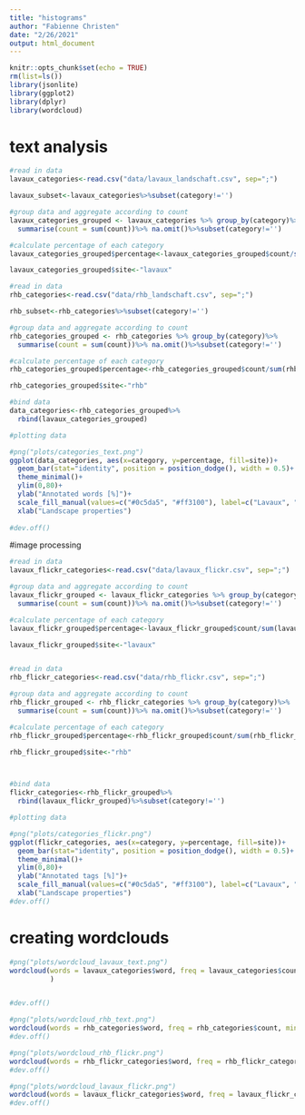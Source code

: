 ```yaml
---
title: "histograms"
author: "Fabienne Christen"
date: "2/26/2021"
output: html_document
---
```


```r
knitr::opts_chunk$set(echo = TRUE)
rm(list=ls())
library(jsonlite)
library(ggplot2)
library(dplyr)
library(wordcloud)
```
# text analysis 
```r
#read in data
lavaux_categories<-read.csv("data/lavaux_landschaft.csv", sep=";")

lavaux_subset<-lavaux_categories%>%subset(category!='')

#group data and aggregate according to count
lavaux_categories_grouped <- lavaux_categories %>% group_by(category)%>%
  summarise(count = sum(count))%>% na.omit()%>%subset(category!='')

#calculate percentage of each category 
lavaux_categories_grouped$percentage<-lavaux_categories_grouped$count/sum(lavaux_categories_grouped$count)*100

lavaux_categories_grouped$site<-"lavaux"

#read in data
rhb_categories<-read.csv("data/rhb_landschaft.csv", sep=";")

rhb_subset<-rhb_categories%>%subset(category!='')

#group data and aggregate according to count
rhb_categories_grouped <- rhb_categories %>% group_by(category)%>%
  summarise(count = sum(count))%>% na.omit()%>%subset(category!='')

#calculate percentage of each category 
rhb_categories_grouped$percentage<-rhb_categories_grouped$count/sum(rhb_categories_grouped$count)*100

rhb_categories_grouped$site<-"rhb"

#bind data
data_categories<-rhb_categories_grouped%>%
  rbind(lavaux_categories_grouped)
```

```r
#plotting data

#png("plots/categories_text.png")
ggplot(data_categories, aes(x=category, y=percentage, fill=site))+
  geom_bar(stat="identity", position = position_dodge(), width = 0.5)+
  theme_minimal()+
  ylim(0,80)+
  ylab("Annotated words [%]")+
  scale_fill_manual(values=c("#0c5da5", "#ff3100"), label=c("Lavaux", "RhB"), name="Site")+
  xlab("Landscape properties")
  
#dev.off()
```
#image processing

```r
#read in data
lavaux_flickr_categories<-read.csv("data/lavaux_flickr.csv", sep=";")

#group data and aggregate according to count
lavaux_flickr_grouped <- lavaux_flickr_categories %>% group_by(category)%>%
  summarise(count = sum(count))%>% na.omit()%>%subset(category!='')

#calculate percentage of each category 
lavaux_flickr_grouped$percentage<-lavaux_flickr_grouped$count/sum(lavaux_flickr_grouped$count)*100

lavaux_flickr_grouped$site<-"lavaux"


#read in data
rhb_flickr_categories<-read.csv("data/rhb_flickr.csv", sep=";")

#group data and aggregate according to count
rhb_flickr_grouped <- rhb_flickr_categories %>% group_by(category)%>%
  summarise(count = sum(count))%>% na.omit()%>%subset(category!='')

#calculate percentage of each category 
rhb_flickr_grouped$percentage<-rhb_flickr_grouped$count/sum(rhb_flickr_grouped$count)*100

rhb_flickr_grouped$site<-"rhb"



#bind data
flickr_categories<-rhb_flickr_grouped%>%
  rbind(lavaux_flickr_grouped)%>%subset(category!='')


```

```r
#plotting data

#png("plots/categories_flickr.png")
ggplot(flickr_categories, aes(x=category, y=percentage, fill=site))+
  geom_bar(stat="identity", position = position_dodge(), width = 0.5)+
  theme_minimal()+
  ylim(0,80)+
  ylab("Annotated tags [%]")+
  scale_fill_manual(values=c("#0c5da5", "#ff3100"), label=c("Lavaux", "RhB"), name="Site")+
  xlab("Landscape properties")
#dev.off()
```
# creating wordclouds
```r

#png("plots/wordcloud_lavaux_text.png")
wordcloud(words = lavaux_categories$word, freq = lavaux_categories$count, min.freq = 8,max.words=150, random.order=FALSE, rot.per=0.35,ordered.colors = TRUE, colors=brewer.pal(8, "Dark2")[factor(lavaux_categories$category)], scale = c(3.5, 0.25),
          )


#dev.off()
```
```r
#png("plots/wordcloud_rhb_text.png")
wordcloud(words = rhb_categories$word, freq = rhb_categories$count, min.freq = 7,max.words=150, random.order=FALSE, rot.per=0.35, ordered.colors = TRUE, colors=brewer.pal(8, "Dark2")[factor(rhb_categories$category)], scale = c(3.5, 0.5))
#dev.off()
```
```r
#png("plots/wordcloud_rhb_flickr.png")
wordcloud(words = rhb_flickr_categories$word, freq = rhb_flickr_categories$count, min.freq = 52,max.words=150, random.order=FALSE, rot.per=0.35,ordered.colors = TRUE, colors=brewer.pal(8, "Dark2")[factor(rhb_flickr_categories$category)], scale = c(3.5, 0.5))
#dev.off()
```
```r
#png("plots/wordcloud_lavaux_flickr.png")
wordcloud(words = lavaux_flickr_categories$word, freq = lavaux_flickr_categories$count, min.freq = 25,max.words=150, random.order=FALSE, rot.per=0.35,ordered.colors = TRUE, colors=brewer.pal(8, "Dark2")[factor(lavaux_flickr_categories$category)], scale = c(3.5, 0.5))
#dev.off()
```

